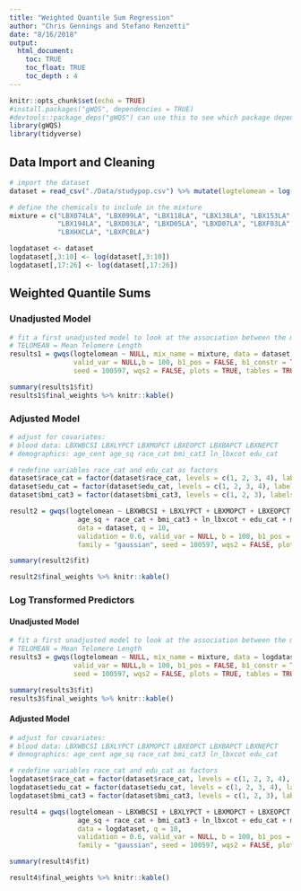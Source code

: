 ```yaml
---
title: "Weighted Quantile Sum Regression"
author: "Chris Gennings and Stefano Renzetti"
date: "8/16/2018"
output: 
  html_document:
    toc: TRUE
    toc_float: TRUE
    toc_depth : 4
---
```


```r
knitr::opts_chunk$set(echo = TRUE)
#install.packages("gWQS", dependencies = TRUE)
#devtools::package_deps("gWQS") can use this to see which package dependencies you already have
library(gWQS)
library(tidyverse)
```

## Data Import and Cleaning

```r
# import the dataset
dataset = read_csv("./Data/studypop.csv") %>% mutate(logtelomean = log(TELOMEAN))

# define the chemicals to include in the mixture
mixture = c("LBX074LA", "LBX099LA", "LBX118LA", "LBX138LA", "LBX153LA", "LBX170LA", "LBX180LA", "LBX187LA",
            "LBX194LA", "LBXD03LA", "LBXD05LA", "LBXD07LA", "LBXF03LA", "LBXF04LA", "LBXF05LA", "LBXF08LA",
            "LBXHXCLA", "LBXPCBLA")

logdataset <- dataset
logdataset[,3:10] <- log(dataset[,3:10])
logdataset[,17:26] <- log(dataset[,17:26])
```

## Weighted Quantile Sums

### Unadjusted Model
```r
# fit a first unadjusted model to look at the association between the mixture and the outcome
# TELOMEAN = Mean Telomere Length
results1 = gwqs(logtelomean ~ NULL, mix_name = mixture, data = dataset, q = 10, validation = 0.6, 
                valid_var = NULL,b = 100, b1_pos = FALSE, b1_constr = TRUE, family = "gaussian", 
                seed = 100597, wqs2 = FALSE, plots = TRUE, tables = TRUE)

summary(results1$fit)
results1$final_weights %>% knitr::kable()
```

### Adjusted Model
```r
# adjust for covariates:
# blood data: LBXWBCSI LBXLYPCT LBXMOPCT LBXEOPCT LBXBAPCT LBXNEPCT
# demographics: age_cent age_sq race_cat bmi_cat3 ln_lbxcot edu_cat

# redefine variables race_cat and edu_cat as factors
dataset$race_cat = factor(dataset$race_cat, levels = c(1, 2, 3, 4), labels = c(1, 2, 3, 4))
dataset$edu_cat = factor(dataset$edu_cat, levels = c(1, 2, 3, 4), labels = c(1, 2, 3, 4))
dataset$bmi_cat3 = factor(dataset$bmi_cat3, levels = c(1, 2, 3), labels = c(1, 2, 3))

result2 = gwqs(logtelomean ~ LBXWBCSI + LBXLYPCT + LBXMOPCT + LBXEOPCT + LBXBAPCT + LBXNEPCT + age_cent +
                 age_sq + race_cat + bmi_cat3 + ln_lbxcot + edu_cat + male, mix_name = mixture, 
                 data = dataset, q = 10, 
                 validation = 0.6, valid_var = NULL, b = 100, b1_pos = TRUE, b1_constr = TRUE, 
                 family = "gaussian", seed = 100597, wqs2 = FALSE, plots = TRUE, tables = TRUE)

summary(result2$fit)

result2$final_weights %>% knitr::kable()
```

### Log Transformed Predictors

#### Unadjusted Model
```r
# fit a first unadjusted model to look at the association between the mixture and the outcome
# TELOMEAN = Mean Telomere Length
results3 = gwqs(logtelomean ~ NULL, mix_name = mixture, data = logdataset, q = 10, validation = 0.6, 
                valid_var = NULL,b = 100, b1_pos = FALSE, b1_constr = TRUE, family = "gaussian", 
                seed = 100597, wqs2 = FALSE, plots = TRUE, tables = TRUE)

summary(results3$fit)
results3$final_weights %>% knitr::kable()
```

#### Adjusted Model
```r
# adjust for covariates:
# blood data: LBXWBCSI LBXLYPCT LBXMOPCT LBXEOPCT LBXBAPCT LBXNEPCT
# demographics: age_cent age_sq race_cat bmi_cat3 ln_lbxcot edu_cat

# redefine variables race_cat and edu_cat as factors
logdataset$race_cat = factor(dataset$race_cat, levels = c(1, 2, 3, 4), labels = c(1, 2, 3, 4))
logdataset$edu_cat = factor(dataset$edu_cat, levels = c(1, 2, 3, 4), labels = c(1, 2, 3, 4))
logdataset$bmi_cat3 = factor(dataset$bmi_cat3, levels = c(1, 2, 3), labels = c(1, 2, 3))

result4 = gwqs(logtelomean ~ LBXWBCSI + LBXLYPCT + LBXMOPCT + LBXEOPCT + LBXBAPCT + LBXNEPCT + age_cent +
                 age_sq + race_cat + bmi_cat3 + ln_lbxcot + edu_cat + male, mix_name = mixture, 
                 data = logdataset, q = 10, 
                 validation = 0.6, valid_var = NULL, b = 100, b1_pos = TRUE, b1_constr = TRUE, 
                 family = "gaussian", seed = 100597, wqs2 = FALSE, plots = TRUE, tables = TRUE)

summary(result4$fit)

result4$final_weights %>% knitr::kable()
```

